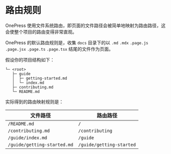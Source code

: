 # 路由规则

OnePress 使用文件系统路由，即页面的文件路径会被简单地映射为路由路径，这会使整个项目的路由变得非常直观。

OnePress 的默认路由规则是，收集 `docs` 目录下的以 `.md` `.mdx` `.page.js` `.page.jsx` `.page.ts` `.page.tsx` 结尾的文件作为页面。

假设你的项目结构如下：

```tree
└─ <root>
   ├─ guide
   │  ├─ getting-started.md
   │  └─ index.md
   ├─ contributing.md
   └─ README.md
```

实际得到的路由映射规则是：

| 文件路径                    | 路由路径                 |
| --------------------------- | ------------------------ |
| `/README.md`                | `/`                      |
| `/contributing.md`          | `/contributing`          |
| `/guide/index.md`           | `/guide`                 |
| `/guide/getting-started.md` | `/guide/getting-started` |
